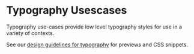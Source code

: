 
<Meta title="o3-foundation/o3-typography/Usecases" />

# Typography Usescases

Typography use-cases provide low level typography styles for use in a variety of contexts.

See our [design guidelines for typography](https://origami-beta.ft.com/guides/typography/) for previews and CSS snippets.

